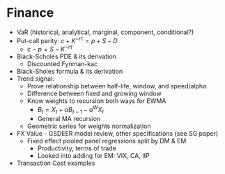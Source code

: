 # Finance {#finance}

- VaR (historical, analytical, marginal, component, conditional?)
- Put-call parity: $c+K^{-r\tau}=p+S-D$
  - $c-p=S-K^{-r\tau}$
- Black-Scholes PDE & its derivation
  - Discounted Fynman-kac
- Black-Sholes formula & its derivation
- Trend signal:
  - Prove relationship between half-life, window, and speed/alpha
  - Difference between fixed and growing window
  - Know weights to recursion both ways for EWMA
    - $B_t=X_t+\alpha B_{t-1}-a^WX_t$
    - General MA recursion
  - Geometric series for weights normalization
- FX Value - GSDEER model review, other specifications (see SG paper)
  - Fixed effect pooled panel regressions split by DM & EM
    - Productivity, terms of trade
    - Looked into adding for EM: VIX, CA, IIP
- Transaction Cost examples
